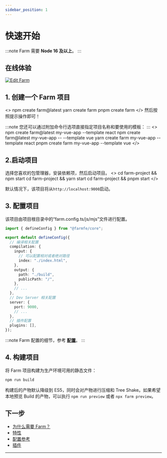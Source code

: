 ```yaml
---
sidebar_position: 1
---
```



# 快速开始

:::note
Farm 需要 **Node 16 及以上**。
:::

## 在线体验

[![Edit Farm](https://codesandbox.io/static/img/play-codesandbox.svg)](https://codesandbox.io/p/github/ErKeLost/react/main)


## 1. 创建一个 Farm 项目
<>
    <Tabs>
          <TabItem value="npm" label="npm">
              <CodeBlock>npm create farm@latest</CodeBlock>
              </TabItem>
  <TabItem value="yarn" label="yarn">
          <CodeBlock>yarn create farm</CodeBlock>
              </TabItem>
  <TabItem value="pnpm" label="pnpm">
          <CodeBlock>pnpm create farm</CodeBlock>
              </TabItem>
          </Tabs>
</>
然后按照提示操作即可！

:::note
您还可以通过附加命令行选项直接指定项目名称和要使用的模板：
:::
<>
    <Tabs>
          <TabItem value="npm 6.x" label="npm 6.x">
              <CodeBlock>npm create farm@latest my-vue-app --template react</CodeBlock>
              </TabItem>
  <TabItem value="npm 7+" label="npm 7+">
          <CodeBlock>npm create farm@latest my-vue-app -- --template vue</CodeBlock>
              </TabItem>
  <TabItem value="yarn" label="yarn">
          <CodeBlock>yarn create farm my-vue-app --template react</CodeBlock>
              </TabItem>
  <TabItem value="pnpm" label="pnpm">
          <CodeBlock>pnpm create farm my-vue-app --template vue</CodeBlock>
              </TabItem>
          </Tabs>
</>

## 2.启动项目

选择您喜欢的包管理器，安装依赖项，然后启动项目。
<>
    <Tabs>
          <TabItem value="npm" label="npm">
              <CodeBlock>cd farm-project && npm start</CodeBlock>
              </TabItem>
  <TabItem value="yarn" label="yarn">
          <CodeBlock>cd farm-project && yarn start</CodeBlock>
              </TabItem>
  <TabItem value="pnpm" label="pnpm">
          <CodeBlock>cd farm-project && pnpm start</CodeBlock>
              </TabItem>
          </Tabs>
</>

默认情况下，该项目将从`http://localhost:9000`启动。

## 3. 配置项目

该项目由项目根目录中的“farm.config.ts/js/mjs”文件进行配置。

```ts title="farm.config.ts"
import { defineConfig } from "@farmfe/core";

export default defineConfig({
  // 编译相关配置
  compilation: {
    input: {
      // 可以配置相对或者绝对路径
      index: "./index.html",
    },
    output: {
      path: "./build",
      publicPath: "/",
    },
    // ...
  },
  // Dev Server 相关配置
  server: {
    port: 9000,
    // ...
  },
  // 插件配置
  plugins: [],
});
```

:::note
Farm 配置的细节，参考 **[配置](/docs/config/farm-config)**。
:::

## 4. 构建项目
将 Farm 项目构建为生产环境可用的静态文件：

```bash
npm run build
```

构建后的产物默认降级到 ES5，同时会对产物进行压缩和 Tree Shake。如果希望本地预览 Build 的产物，可以执行 `npm run preview` 或者 `npx farm preview`。

## 下一步

- [为什么需要 Farm？](/docs/why-farm)
- [特性](/docs/features/html)
- [配置参考](/docs/config/farm-config)
- [插件](/docs/plugins/official-plugins/overview)
---
